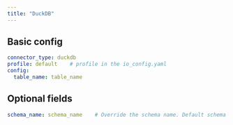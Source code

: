 ```yaml
---
title: "DuckDB"
---
```


## Basic config

```yaml
connector_type: duckdb
profile: default    # profile in the io_config.yaml
config:
  table_name: table_name
```

## Optional fields

```yaml
schema_name: schema_name    # Override the schema name. Default schema is "main"
```
